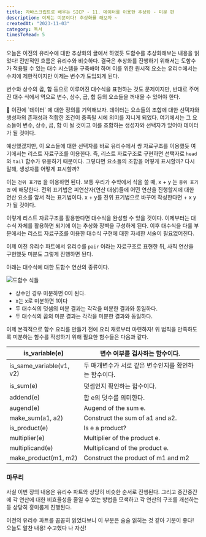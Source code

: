 ```yaml
---
title: 자바스크립트로 배우는 SICP - 11. 데이터를 이용한 추상화 - 미분 편
description: 이제는 미분이다! 추상화를 해보자 ~
createdAt: "2023-11-03"
category: 독서
timesToRead: 5
---
```


오늘은 이전의 유리수에 대한 추상화의 글에서 하였듯 도함수를 추상화해보는 내용을 읽었다! 전반적인 흐름은 유리수와 비슷하다. 결국은 추상화를 진행하기 위해서는 도함수가 적용될 수 있는 대수 시스템을 구축해야 하며 이를 위한 원시적 요소는 유리수에서는 수치에 제한적이지만 이제는 변수가 도입되게 된다.

변수와 상수의 곱, 합 등으로 이루어진 대수식을 표현하는 것도 문제이지만, 반대로 주어진 대수 식에서 역으로 변수, 상수, 곱, 합 등의 요소들을 꺼내올 수 있어야 한다.

<aside>
    🤔 이전에 `데이터` 에 대한 정의를 기억해보자. 데이터는 요소들의 조합에 대한 선택자와 생성자의 존재성과 적합한 조건이 충족될 시에 의미를 지니게 되었다. 여기에서는 그 요소들이 변수, 상수, 곱, 합 이 될 것이고 이를 조합하는 생성자와 선택자가 있어야 데이터가 될 것이다.
</aside>

예상했겠지만, 이 요소들에 대한 선택자를 바로 유리수에서 쌍 자료구조를 이용했듯 여기에서는 리스트 자료구조를 이용한다. 즉, 리스트 자료구조로 구현하면 선택자로 `head` 와 `tail` 함수가 유용하기 때문이다. 그렇다면 요소들의 조합을 어떻게 표시할까? 다시 말해, 생성자를 어떻게 표시할까?

이는 `전위 표기법` 을 이용하면 된다. 보통 우리가 수학에서 식을 쓸 때, x + y 는 `중위 표기법` 에 해당한다. 전위 표기법은 피연산자(연산 대상)들에 어떤 연산을 진행할지에 대한 연산 요소를 앞서 적는 표기법이다. x + y를 전위 표기법으로 바꾸어 작성한다면 + x y 가 될 것이다.

이렇게 리스트 자료구조를 활용한다면 대수식을 완성할 수 있을 것이다. 이제부터는 대수식 자체를 활용하면 되기에 이는 추상화 장벽을 구성하게 된다. 이후 대수식을 다룰 부분에서는 리스트 자료구조를 이용한 대수식 구현에 대한 자세한 서술이 필요없어진다.

이제 이전 유리수 파트에서 유리수를 `pair` 이라는 자료구조로 표현한 뒤, 사칙 연산을 구현했듯 미분도 그렇게 진행하면 된다.

아래는 대수식에 대한 도함수 연산의 종류이다.

![도함수 식들](https://utfs.io/f/a6b4b137-0090-4f7a-a1dc-106ec7496c00-sj5xm8.jpg)

- 상수인 경우 미분하면 0이 된다.
- x는 x로 미분하면 1이다
- 두 대수식의 덧셈의 미분 결과는 각각을 미분한 결과와 동일하다.
- 두 대수식의 곱의 미분 결과는 각각을 미분한 결과와 동일하다.

이제 본격적으로 함수 요리를 만들기 전에 요리 재료부터 마련하자! 위 법칙을 만족하도록 미분하는 함수를 작성하기 위해 필요한 함수들은 다음과 같다.

| is_variable(e)           | 변수 여부를 검사하는 함수이다.                  |
|--------------------------|------------------------------------|
| is_same_variable(v1, v2) | 두 매개변수가 서로 같은 변수인지를 확인하는 함수이다.     |
| is_sum(e)                | 덧셈인지 확인하는 함수이다.                    |
| addend(e)                | 합 e의 덧수를 의미한다.                     |
| augend(e)                | Augend of the sum e.               |
| make_sum(a1, a2)         | Construct the sum of a1 and a2.    |
| is_product(e)            | Is e a product?                    |
| multiplier(e)            | Multiplier of the product e.       |
| multiplicand(e)          | Multiplicand of the product e.     |
| make_product(m1, m2)     | Construct the product of m1 and m2 |


### 마무리

사실 이번 장의 내용은 유리수 파트와 상당히 비슷한 순서로 진행된다. 그리고 중간중간에 각 연산에 대한 비효율성을 줄일 수 있는 방법을 모색하고 각 연산의 구조를 개선하는 등 상당히 흥미롭게 진행된다.

이전의 유리수 파트를 꼼꼼히 읽었다보니 이 부분은 술술 읽히는 것 같아 기분이 좋다! 오늘도 알찬 내용! 수고했다 나 자신!